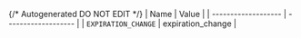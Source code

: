 {/* Autogenerated DO NOT EDIT  */}
| Name                | Value               |
| ------------------- | ------------------- |
| `EXPIRATION_CHANGE` | expiration_change   |